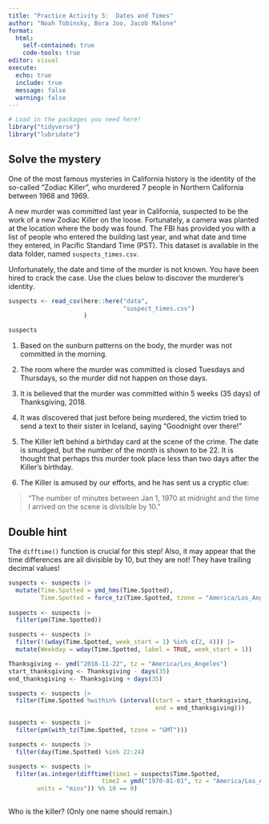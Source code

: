 ```yaml
---
title: "Practice Activity 5:  Dates and Times"
author: "Noah Tobinsky, Bora Joo, Jacob Malone"
format: 
  html: 
    self-contained: true
    code-tools: true
editor: visual
execute: 
  echo: true
  include: true
  message: false
  warning: false
---
```


```r
# Load in the packages you need here!
library("tidyverse")
library("lubridate")

```

## Solve the mystery

One of the most famous mysteries in California history is the identity of the so-called "Zodiac Killer", who murdered 7 people in Northern California between 1968 and 1969.

A new murder was committed last year in California, suspected to be the work of a new Zodiac Killer on the loose. Fortunately, a camera was planted at the location where the body was found. The FBI has provided you with a list of people who entered the building last year, and what date and time they entered, in Pacific Standard Time (PST). This dataset is available in the data folder, named `suspects_times.csv`.

Unfortunately, the date and time of the murder is not known. You have been hired to crack the case. Use the clues below to discover the murderer's identity.

```r
suspects <- read_csv(here::here("data",
                                "suspect_times.csv")
                     )

suspects
```

1.  Based on the sunburn patterns on the body, the murder was not committed in the morning.

2.  The room where the murder was committed is closed Tuesdays and Thursdays, so the murder did not happen on those days.

3.  It is believed that the murder was committed within 5 weeks (35 days) of Thanksgiving, 2018.

4.  It was discovered that just before being murdered, the victim tried to send a text to their sister in Iceland, saying "Goodnight over there!"

5.  The Killer left behind a birthday card at the scene of the crime. The date is smudged, but the number of the month is shown to be 22. It is thought that perhaps this murder took place less than two days after the Killer's birthday.

6.  The Killer is amused by our efforts, and he has sent us a cryptic clue:

> "The number of minutes between Jan 1, 1970 at midnight and the time I arrived on the scene is divisible by 10."

::: callout-tip
# Double hint

The `difftime()` function is crucial for this step! Also, it may appear that the time differences are all divisible by 10, but they are not! They have trailing decimal values!
:::

```r
suspects <- suspects |>
  mutate(Time.Spotted = ymd_hms(Time.Spotted),
         Time.Spotted = force_tz(Time.Spotted, tzone = "America/Los_Angeles"))
  
suspects <- suspects |>
  filter(pm(Time.Spotted))

suspects <- suspects |> 
  filter(!(wday(Time.Spotted, week_start = 1) %in% c(2, 4))) |>
  mutate(Weekday = wday(Time.Spotted, label = TRUE, week_start = 1))

Thanksgiving <- ymd("2018-11-22", tz = "America/Los_Angeles")
start_thanksgiving <- Thanksgiving - days(35) 
end_thanksgiving <- Thanksgiving + days(35) 

suspects <- suspects |>
  filter(Time.Spotted %within% (interval(start = start_thanksgiving,
                                         end = end_thanksgiving)))

suspects <- suspects |>
  filter(pm(with_tz(Time.Spotted, tzone = "GMT")))

suspects <- suspects |>
  filter(day(Time.Spotted) %in% 22:24)

suspects <- suspects |>
  filter(as.integer(difftime(time1 = suspects$Time.Spotted,
                          time2 = ymd("1970-01-01", tz = "America/Los_Angeles"), 
        units = "mins")) %% 10 == 0)
  
```

Who is the killer? (Only one name should remain.)
